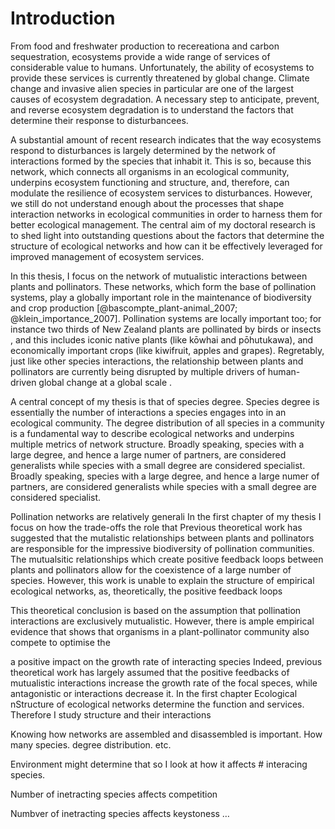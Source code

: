 # Introduction

\begin{flushright}{\slshape 
    When one starts to trace out the dependence of one animal upon another, one soon realises that it is necessary to study the whole community living in one habitat, since the interrelations of animals ramify so far.
    } \\ \medskip
    --- Charles Elton, Animal Ecology (1927)
\end{flushright}

From food and freshwater production to recereationa and carbon sequestration, ecosystems provide a wide range of services of considerable value to humans. 
Unfortunately, the ability of ecosystems to provide these services is currently threatened by global change. 
Climate change and invasive alien species in particular are one of the largest causes of ecosystem degradation. 
A necessary step to anticipate, prevent, and reverse ecosystem degradation is to understand the factors that determine their response to disturbancees. 

A substantial amount of recent research indicates that the way ecosystems respond to disturbances is largely determined by the network of interactions formed by the species that inhabit it. 
This is so, because this network, which connects all organisms in an ecological community, underpins ecosystem functioning and structure, and, therefore, can modulate the resilience of ecosystem services to disturbances. 
However, we still do not understand enough about the processes that shape interaction networks in ecological communities in order to harness them for better ecological management. 
The central aim of my doctoral research is to shed light into outstanding questions about the factors that determine the structure of ecological networks and how can it be effectively leveraged for improved management of ecosystem services.

In this thesis, I focus on the network of mutualistic interactions between plants and pollinators. 
These networks, which form the base of pollination systems, play a globally important role in the maintenance of biodiversity and crop production [@bascompte_plant-animal_2007; @klein_importance_2007].
Pollination systems are locally important too; for instance two thirds of New Zealand plants are pollinated by birds or insects \autocite{Cox2000}, and this includes iconic native plants (like kōwhai and pōhutukawa), and economically important crops (like kiwifruit, apples and grapes). 
Regretably, just like other species interactions, the relationship between plants and pollinators are currently being disrupted by multiple drivers of human-driven global change at a global scale \autocite{Cox2000}.

A central concept of my thesis is that of species degree. 
Species degree is essentially the number of interactions a species engages into in an ecological community. 
The degree distribution of all species in a community is a fundamental way to describe ecological networks and underpins multiple metrics of network structure. 
Broadly speaking, species with a large degree, and hence a large numer of partners, are considered generalists while species with a small degree are considered specialist. 
Broadly speaking, species with a large degree, and hence a large numer of partners, are considered generalists while species with a small degree are considered specialist. 

Pollination networks are relatively generali
In the first chapter of my thesis I focus on how the trade-offs the role that Previous theoretical work has suggested that the mutalistic relationships between plants and pollinators are responsible for the impressive biodiversity of pollination communities. 
The mutualsitic relationships which create positive feedback loops between plants and pollinators allow for the coexistence of a large number of species.
However, this work is unable to explain the structure of empirical ecological networks, as, theoretically, the positive feedback loops 

This theoretical conclusion is based on the assumption that pollination interactions are exclusively mutualistic. 
However, there is ample empirical evidence that shows that organisms in a plant-pollinator community also compete to optimise the  


a positive impact on the growth rate of interacting species
Indeed, previous theoretical work has largely assumed that the positive feedbacks of mutualistic interactions increase the growth rate of the focal speces, while antagonistic or interactions decrease it. 
In the first chapter
Ecological nStructure of ecological networks determine the function and services.
Therefore I study structure and their interactions

Knowing how networks are assembled and disassembled is important. 
How many species. degree distribution. etc. 

Environment might determine that so I look at how it affects # interacing species. 

Number of inetracting species affects competition

Numbver of inetracting species affects keystoness ...
